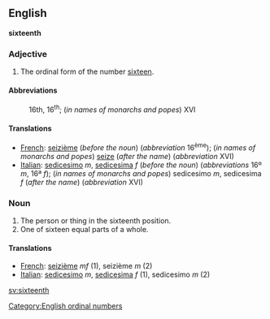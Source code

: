 ==English==
'''sixteenth'''

===Adjective===

# The ordinal form of the number [[sixteen]].

====Abbreviations====
:16th, 16<sup>th</sup>; (''in names of monarchs and popes'') XVI

====Translations====

*[[French]]: [[seizième]] (''before the noun'') (''abbreviation'' 16<sup>ème</sup>); (''in names of monarchs and popes'') [[seize]] (''after the name'') (''abbreviation'' XVI)
*[[Italian]]: [[sedicesimo]] ''m'', [[sedicesima]] ''f'' (''before the noun'') (''abbreviations'' 16º ''m'', 16ª ''f''); (''in names of monarchs and popes'') sedicesimo ''m'', sedicesima ''f'' (''after the name'') (''abbreviation'' XVI)

===Noun===

#The person or thing in the sixteenth position.
#One of sixteen equal parts of a whole.

====Translations====

*[[French]]: [[seizième]] ''mf'' (1), seizième ''m'' (2)
*[[Italian]]: [[sedicesimo]] ''m'', [[sedicesima]] ''f'' (1), sedicesimo ''m'' (2)

[[Category:English ordinal numbers]]

[[sv:sixteenth]]